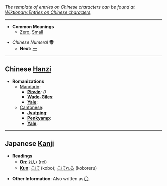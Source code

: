 ''The template of entries on Chinese characters can be found at [[Wiktionary:Entries on Chinese characters]].''

----

* '''Common Meanings'''
**[[Zero]], [[Small]]

*''Chinese Numeral'' '''零'''
**'''Next:''' [[一]]

----

== Chinese [[Hanzi]] ==

*'''Romanizations'''
** [[Mandarin]]:
*** '''[[Pinyin]]''': '' ()''
*** '''[[Wade-Giles]]''': 
*** '''[[Yale]]''': 
** [[Cantonese]]:
*** '''[[Jyutping]]''':  
*** '''[[Penkyamp]]''':  
*** '''[[Yale]]''': 

----

== Japanese [[Kanji]] ==

*'''Readings'''
**'''[[On]]''': [[れい]] (rei)
**'''[[Kun]]''': [[こぼ]] (kobo); [[こぼれる]] (koboreru)

*'''Other Information''': Also written as [[〇]].